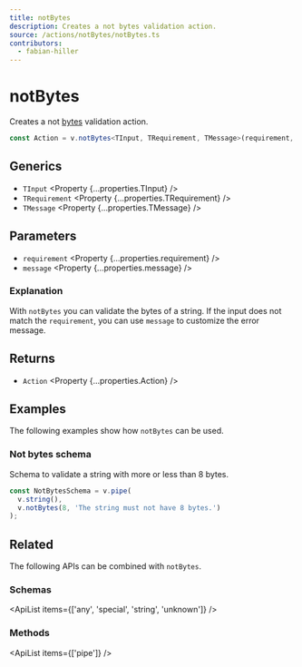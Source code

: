 ```yaml
---
title: notBytes
description: Creates a not bytes validation action.
source: /actions/notBytes/notBytes.ts
contributors:
  - fabian-hiller
---
```



# notBytes

Creates a not [bytes](https://en.wikipedia.org/wiki/Byte) validation action.

```ts
const Action = v.notBytes<TInput, TRequirement, TMessage>(requirement, message);
```

## Generics

- `TInput` <Property {...properties.TInput} />
- `TRequirement` <Property {...properties.TRequirement} />
- `TMessage` <Property {...properties.TMessage} />

## Parameters

- `requirement` <Property {...properties.requirement} />
- `message` <Property {...properties.message} />

### Explanation

With `notBytes` you can validate the bytes of a string. If the input does not match the `requirement`, you can use `message` to customize the error message.

## Returns

- `Action` <Property {...properties.Action} />

## Examples

The following examples show how `notBytes` can be used.

### Not bytes schema

Schema to validate a string with more or less than 8 bytes.

```ts
const NotBytesSchema = v.pipe(
  v.string(),
  v.notBytes(8, 'The string must not have 8 bytes.')
);
```

## Related

The following APIs can be combined with `notBytes`.

### Schemas

<ApiList items={['any', 'special', 'string', 'unknown']} />

### Methods

<ApiList items={['pipe']} />
